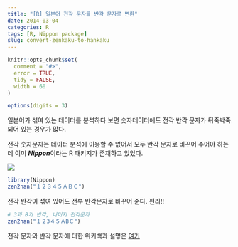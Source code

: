 ```yaml
---
title: "[R] 일본어 전각 문자를 반각 문자로 변환"
date: 2014-03-04
categories: R
tags: [R, Nippon package]
slug: convert-zenkaku-to-hankaku
---
```


```r
knitr::opts_chunk$set(
  comment = "#>",
  error = TRUE,
  tidy = FALSE,
  width = 60
)

options(digits = 3)
```


일본어가 섞여 있는 데이터를 분석하다 보면 숫자데이터에도 전각 반각 문자가 뒤죽박죽되어 있는 경우가 많다. 

전각 숫자문자는 데이터 분석에 이용할 수 없어서 모두 반각 문자로 바꾸어 주어야 하는데 이미 ***Nippon***이라는 R 패키지가 존재하고 있었다. 

<!--more-->
![](/images/keyboard.png)

```r
library(Nippon)
zen2han("１２３４５ＡＢＣ")
```

전각 반각이 섞여 있어도 전부 반각문자로 바꾸어 준다. 
편리!!

```r
# 3과 B가 반각, 나머지 전각문자
zen2han("１２3４５ＡBＣ")
```

전각 문자와 반각 문자에 대한 위키백과 설명은 [여기](http://ko.wikipedia.org/wiki/%EC%A0%84%EA%B0%81_%EB%AC%B8%EC%9E%90%EC%99%80_%EB%B0%98%EA%B0%81_%EB%AC%B8%EC%9E%90)